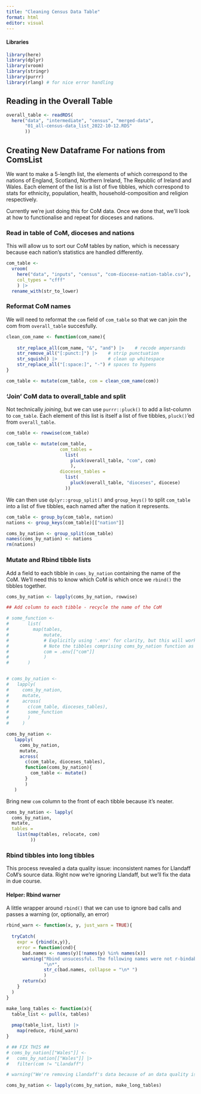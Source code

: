 ```yaml
---
title: "Cleaning Census Data Table"
format: html
editor: visual
---
```


#### Libraries

```r
library(here)
library(dplyr)
library(vroom)
library(stringr)
library(purrr)
library(rlang) # for nice error handling
```

## Reading in the Overall Table

```r
overall_table <- readRDS(
  here("data", "intermediate", "census", "merged-data",
       "01_all-census-data_list_2022-10-12.RDS"
       ))
```

## Creating New Dataframe For nations from ComsList

We want to make a 5-length list, the elements of which correspond to the nations of England, Scotland, Northern Ireland, The Republic of Ireland and Wales. Each element of the list is a list of five tibbles, which correspond to stats for ethnicity, population, health, household-composition and religion respectively.

Currently we're just doing this for CoM data. Once we done that, we'll look at how to functionalise and repeat for dioceses and nations.

### Read in table of CoM, dioceses and nations

This will allow us to sort our CoM tables by nation, which is necessary because each nation's statistics are handled differently.

```r
com_table <-
  vroom(
    here("data", "inputs", "census", "com-diocese-nation-table.csv"),
    col_types = "cfff"
    ) |> 
  rename_with(str_to_lower) 

```

### Reformat CoM names

We will need to reformat the `com` field of `com_table` so that we can join the com from `overall_table` succesfully.

```r

clean_com_name <- function(com_name){
  
    str_replace_all(com_name, "&", "and") |>    # recode ampersands
    str_remove_all("[:punct:]") |>    # strip punctuation
    str_squish() |>                   # clean up whitespace
    str_replace_all("[:space:]", "-") # spaces to hypens
}

com_table <- mutate(com_table, com = clean_com_name(com))
```

### 'Join' CoM data to overall_table and split

Not technically *joining*, but we can use `purrr::pluck()` to add a list-column to `com_table`. Each element of this list is itself a list of five tibbles, `pluck()`'ed from `overall_table`.

```r
com_table <- rowwise(com_table)

com_table <- mutate(com_table, 
                    com_tables = 
                      list(
                        pluck(overall_table, "com", com)
                        ),
                    dioceses_tables = 
                      list(
                        pluck(overall_table, "dioceses", diocese)
                      ))
```

We can then use `dplyr::group_split()` and `group_keys()` to split `com_table` into a list of five tibbles, each named after the nation it represents.

```r
com_table <- group_by(com_table, nation)
nations <- group_keys(com_table)[["nation"]]

coms_by_nation <- group_split(com_table)
names(coms_by_nation) <- nations
rm(nations)
```

### Mutate and Rbind tibble lists

Add a field to each tibble in `coms_by_nation` containing the name of the CoM. We'll need this to know which CoM is which once we `rbind()` the tibbles together.

```r
coms_by_nation <- lapply(coms_by_nation, rowwise)

## Add column to each tibble - recycle the name of the CoM

# some_function <- 
#       list(
#         map(tables,
#             mutate,
#             # Explicitly using '.env' for clarity, but this will work fine without.
#             # Note the tibbles comprising coms_by_nation function as the environment here.
#             com = .env[["com"]]
#             )
#       )


# coms_by_nation <- 
#   lapply(
#     coms_by_nation,
#     mutate,
#     across(
#       c(com_table, dioceses_tables),
#       some_function 
#       )
#     )

coms_by_nation <- 
   lapply(
     coms_by_nation,
     mutate,
     across(
       c(com_table, dioceses_tables),
       function(coms_by_nation){
         com_table <- mutate()
       }
       )
   )
```

Bring new `com` column to the front of each tibble because it's neater.

```r
coms_by_nation <- lapply(
  coms_by_nation,
  mutate,
  tables =
    list(map(tables, relocate, com)
         ))
```

### Rbind tibbles into long tibbles

This process revealed a data quality issue: inconsistent names for Llandaff CoM's source data. Right now we're ignoring Llandaff, but we'll fix the data in due course.

#### Helper: Rbind warner

A little wrapper around `rbind()` that we can use to ignore bad calls and passes a warning (or, optionally, an error)

```r
rbind_warn <- function(x, y, just_warn = TRUE){
  
  tryCatch(
    expr = {rbind(x,y)},
    error = function(cnd){
      bad.names <- names(y)[!names(y) %in% names(x)]
      warning("Rbind unsucessful. The following names were not r-bindable:",
              "\n*", 
              str_c(bad.names, collapse = "\n* ")
              )
      return(x)
    }
  )
}

```

```r

make_long_tables <- function(x){
  table_list <- pull(x, tables)
  
  pmap(table_list, list) |>
    map(reduce, rbind_warn)
}

# ## FIX THIS ##
# coms_by_nation[["Wales"]] <-
#   coms_by_nation[["Wales"]] |>
#   filter(com != "Llandaff")

# warning("We're removing Llandaff's data because of an data quality issue. Not a long term fix.")

coms_by_nation <- lapply(coms_by_nation, make_long_tables)

```
